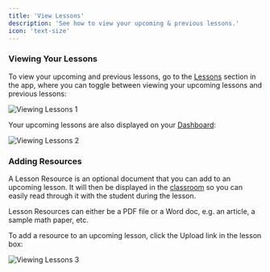 ```yaml
---
title: 'View Lessons'
description: 'See how to view your upcoming & previous lessons.'
icon: 'text-size'
---
```


### Viewing Your Lessons

To view your upcoming and previous lessons, go to the [Lessons](https://platform.tutoros.app/lessons) section in the app, where you can toggle between viewing your upcoming lessons and previous lessons:

![Viewing Lessons 1](/images/viewing-lessons-1.png)

Your upcoming lessons are also displayed on your [Dashboard](https://platform.tutoros.app/home):

![Viewing Lessons 2](/images/viewing-lessons-2.png)

### Adding Resources

A Lesson Resource is an optional document that you can add to an upcoming lesson. It will then be displayed in the [classroom](/lessons/classroom) so you can easily read through it with the student during the lesson.

Lesson Resources can either be a PDF file or a Word doc, e.g. an article, a sample math paper, etc.

To add a resource to an upcoming lesson, click the Upload link in the lesson box:

![Viewing Lessons 3](/images/viewing-lessons-3.png)
